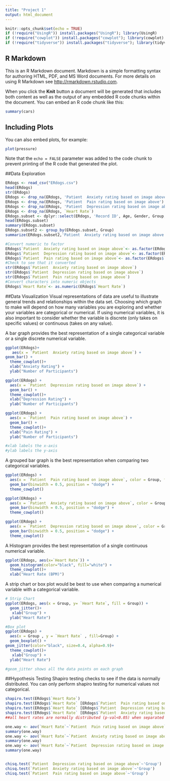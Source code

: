 ```yaml
---
title: "Project 1"
output: html_document
---
```


```r
knitr::opts_chunk$set(echo = TRUE)
if (!require("UsingR")) install.packages("UsingR"); library(UsingR)
if (!require("cowplot")) install.packages("cowplot"); library(cowplot)
if (!require("tidyverse")) install.packages("tidyverse"); library(tidyverse)
```

## R Markdown

This is an R Markdown document. Markdown is a simple formatting syntax for authoring HTML, PDF, and MS Word documents. For more details on using R Markdown see <http://rmarkdown.rstudio.com>.

When you click the **Knit** button a document will be generated that includes both content as well as the output of any embedded R code chunks within the document. You can embed an R code chunk like this:

```r
summary(cars)
```

## Including Plots

You can also embed plots, for example:

```r
plot(pressure)
```

Note that the `echo = FALSE` parameter was added to the code chunk to prevent printing of the R code that generated the plot.

##Data Exploration

```r
ERdogs <- read_csv("ERdogs.csv")
head(ERdogs)
str(ERdogs)
ERdogs <- drop_na(ERdogs, 'Patient  Anxiety rating based on image above')
ERdogs <- drop_na(ERdogs, 'Patient  Pain rating based on image above')
ERdogs <- drop_na(ERdogs, 'Patient  Depression rating based on image above')
ERdogs <- drop_na(ERdogs, `Heart Rate`)
ERdogs.subset <- dplyr::select(ERdogs, 'Record ID', Age, Gender, Group, 'Patient  Anxiety rating based on image above', 'Patient  Pain rating based on image above', 'Patient  Depression rating based on image above')
head(ERdogs.subset)
summary(ERdogs.subset)
ERdogs.subset2 <- group_by(ERdogs.subset, Group)
summarize(ERdogs.subset2,'Patient  Anxiety rating based on image above',mean('Patient  Anxiety rating based on image above', na.rm = TRUE))

#Convert numeric to factor
ERdogs$`Patient  Anxiety rating based on image above`<- as.factor(ERdogs$`Patient  Anxiety rating based on image above`)
ERdogs$`Patient  Depression rating based on image above`<- as.factor(ERdogs$`Patient  Depression rating based on image above`)
ERdogs$`Patient  Pain rating based on image above`<- as.factor(ERdogs$`Patient  Pain rating based on image above`)
#Check to see that it converted 
str(ERdogs$`Patient  Anxiety rating based on image above`)
str(ERdogs$`Patient  Depression rating based on image above`)
str(ERdogs$`Patient  Pain rating based on image above`)
#Convert characters into numeric objects
ERdogs$`Heart Rate`<- as.numeric(ERdogs$`Heart Rate`)

```

##Data Visualization
   Visual representations of data are useful to illustrate general trends and relationships within the data set. Choosing which graph to make will depend on how many variables you are exploring and whether your variables are categorical or numerical. If using numerical variables, it is also important to consider whether the variable is discrete (only takes on specific values) or continuous (takes on any value). 
   
A bar graph provides the best representation of a single categorical variable or a single discrete numerical variable. 
```r
ggplot(ERdogs)+
   aes(x = `Patient  Anxiety rating based on image above`) +
geom_bar() +
  theme_cowplot()+
  xlab("Anxiety Rating") + 
  ylab("Number of Participants")

ggplot(ERdogs) +
  aes(x = `Patient  Depression rating based on image above`) +
  geom_bar() +
  theme_cowplot()+
  xlab("Depression Rating") + 
  ylab("Number of Participants")

ggplot(ERdogs) +
  aes(x = `Patient  Pain rating based on image above`) +
  geom_bar() +
  theme_cowplot()+
  xlab("Pain Rating") + 
  ylab("Number of Participants")

#xlab labels the x-axis
#ylab labels the y-axis
```

A grouped bar graph is the best representation when comparing two categorical variables.
```r

ggplot(ERdogs) +
  aes(x = `Patient  Pain rating based on image above`, color = Group, fill = Group) +
  geom_bar(binwidth = 0.5, position = "dodge") +
  theme_cowplot()

ggplot(ERdogs) +
  aes(x = `Patient  Anxiety rating based on image above`, color = Group, fill = Group) +
  geom_bar(binwidth = 0.5, position = "dodge") +
  theme_cowplot()

ggplot(ERdogs) +
  aes(x = `Patient  Depression rating based on image above`, color = Group, fill = Group) +
  geom_bar(binwidth = 0.5, position = "dodge") +
  theme_cowplot()
```

A Histogram provides the best representation of a single continuous numerical variable. 
```r
ggplot(ERdogs, aes(x=`Heart Rate`)) + 
  geom_histogram(color="black", fill="white") +
  theme_cowplot()+
  xlab("Heart Rate (BPM)")
```


A strip chart or box plot would be best to use when comparing a numerical variable with a categorical variable. 
```r
# Strip Chart
ggplot(ERdogs, aes(x = Group, y= `Heart Rate`, fill = Group)) +
  geom_jitter()+
   xlab("Group") + 
  ylab("Heart Rate")

#Box plot
ggplot(ERdogs) +
  aes(x = Group , y = `Heart Rate` , fill=Group) +
  geom_boxplot() +
geom_jitter(color="black", size=0.4, alpha=0.9)+
  theme_cowplot()+
   xlab("Group") + 
  ylab("Heart Rate")

#geom_jitter shows all the data points on each graph
```

##Hypothesis Testing 
Shapiro testing checks to see if the data is normally distributed. You can only perform shapiro testing for numerical values not categorical.
```r
shapiro.test(ERdogs$`Heart Rate`)
shapiro.test(ERdogs$`Heart Rate` [ERdogs$`Patient  Pain rating based on image above`])
shapiro.test(ERdogs$`Heart Rate` [ERdogs$`Patient  Depression rating based on image above`])
shapiro.test(ERdogs$`Heart Rate` [ERdogs$`Patient  Anxiety rating based on image above`])
##all heart rates are normally distributed (p-val<0.05) when separated into each category

```

```r
one.way <- aov(`Heart Rate`~`Patient  Pain rating based on image above` , data=ERdogs)
summary(one.way)
one.way <- aov(`Heart Rate`~`Patient  Anxiety rating based on image above` , data=ERdogs)
summary(one.way)
one.way <- aov(`Heart Rate`~`Patient  Depression rating based on image above` , data=ERdogs)
summary(one.way)


chisq.test(`Patient  Depression rating based on image above`~'Group')
chisq.test(`Patient  Anxiety rating based on image above`~'Group')
chisq.test(`Patient  Pain rating based on image above`~'Group')
```

